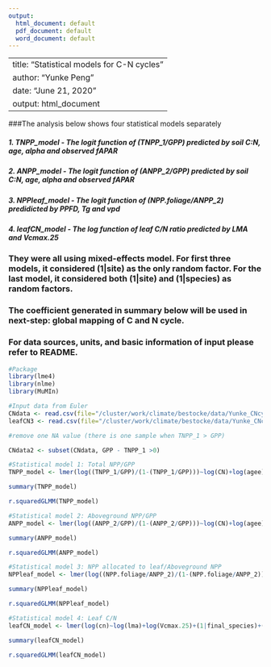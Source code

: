 ```yaml
---
output:
  html_document: default
  pdf_document: default
  word_document: default
---
```


---
title: "Statistical models for C-N cycles"
author: "Yunke Peng"
date: "June 21, 2020"
output: html_document
---

###The analysis below shows four statistical models separately

##### 1. TNPP_model - The logit function of (TNPP_1/GPP) predicted by soil C:N, age, alpha and observed fAPAR

##### 2. ANPP_model - The logit function of (ANPP_2/GPP) predicted by soil C:N, age, alpha and observed fAPAR

##### 3. NPPleaf_model - The logit function of (NPP.foliage/ANPP_2) predidicted by PPFD, Tg and vpd

##### 4. leafCN_model - The log function of leaf C/N ratio predicted by LMA and Vcmax.25

### They were all using mixed-effects model. For first three models, it considered (1|site) as the only random factor. For the last model, it considered both (1|site) and (1|species) as random factors.

### The coefficient generated in summary below will be used in next-step: global mapping of C and N cycle.

### For data sources, units, and basic information of input please refer to README.

```r
#Package
library(lme4)
library(nlme)
library(MuMIn)

#Input data from Euler
CNdata <- read.csv(file="/cluster/work/climate/bestocke/data/Yunke_CNcycle/Statistical_sites/1_statistical_model.csv")
leafCN3 <- read.csv(file="/cluster/work/climate/bestocke/data/Yunke_CNcycle/Statistical_sites/2_leafCN.csv")

#remove one NA value (there is one sample when TNPP_1 > GPP)

CNdata2 <- subset(CNdata, GPP - TNPP_1 >0)

#Statistical model 1: Total NPP/GPP
TNPP_model <- lmer(log((TNPP_1/GPP)/(1-(TNPP_1/GPP)))~log(CN)+log(agee)+alpha+observedfAPAR+(1|site),data=CNdata2)

summary(TNPP_model)

r.squaredGLMM(TNPP_model)

#Statistical model 2: Aboveground NPP/GPP
ANPP_model <- lmer(log((ANPP_2/GPP)/(1-(ANPP_2/GPP)))~log(CN)+log(agee)+alpha+observedfAPAR+(1|site),data=CNdata)

summary(ANPP_model)

r.squaredGLMM(ANPP_model)

#Statistical model 3: NPP allocated to leaf/Aboveground NPP
NPPleaf_model <- lmer(log((NPP.foliage/ANPP_2)/(1-(NPP.foliage/ANPP_2)))~log(PPFD)+Tg+log(vpd)+(1|site),data=CNdata)

summary(NPPleaf_model)

r.squaredGLMM(NPPleaf_model)

#Statistical model 4: Leaf C/N 
leafCN_model <- lmer(log(cn)~log(lma)+log(Vcmax.25)+(1|final_species)+(1|sites),data=leafCN3)

summary(leafCN_model)

r.squaredGLMM(leafCN_model)

```

 